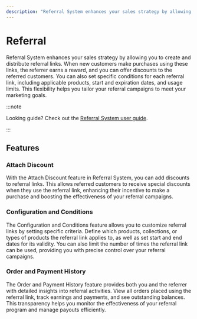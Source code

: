 ```yaml
---
description: "Referral System enhances your sales strategy by allowing you to create and distribute referral links. Learn about the available features and guides."
---
```


# Referral

Referral System enhances your sales strategy by allowing you to create and distribute referral links. When new customers make purchases using these links, the referrer earns a reward, and you can offer discounts to the referred customers. You can also set specific conditions for each referral link, including applicable products, start and expiration dates, and usage limits. This flexibility helps you tailor your referral campaigns to meet your marketing goals.

:::note

Looking guide? Check out the [Referral System user guide](/user-guide/referral).

:::

## Features

### Attach Discount

With the Attach Discount feature in Referral System, you can add discounts to referral links. This allows referred customers to receive special discounts when they use the referral link, enhancing their incentive to make a purchase and boosting the effectiveness of your referral campaigns.

### Configuration and Conditions

The Configuration and Conditions feature allows you to customize referral links by setting specific criteria. Define which products, collections, or types of products the referral link applies to, as well as set start and end dates for its validity. You can also limit the number of times the referral link can be used, providing you with precise control over your referral campaigns.

### Order and Payment History

The Order and Payment History feature provides both you and the referrer with detailed insights into referral activities. View all orders placed using the referral link, track earnings and payments, and see outstanding balances. This transparency helps you monitor the effectiveness of your referral program and manage payouts efficiently.

